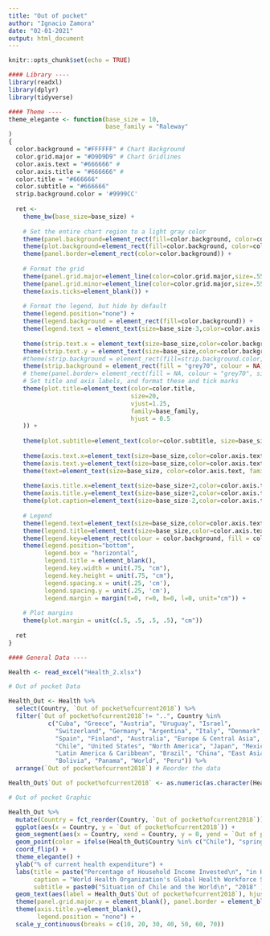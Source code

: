 ```yaml
---
title: "Out of pocket"
author: "Ignacio Zamora"
date: "02-01-2021"
output: html_document
---
```


```r

knitr::opts_chunk$set(echo = TRUE)

```

```r

#### Library ----
library(readxl)
library(dplyr)
library(tidyverse)

```

```r

#### Theme ----
theme_elegante <- function(base_size = 10,
                           base_family = "Raleway"
)
{
  color.background = "#FFFFFF" # Chart Background
  color.grid.major = "#D9D9D9" # Chart Gridlines
  color.axis.text = "#666666" # 
  color.axis.title = "#666666" # 
  color.title = "#666666"
  color.subtitle = "#666666"
  strip.background.color = '#9999CC'
  
  ret <-
    theme_bw(base_size=base_size) +
    
    # Set the entire chart region to a light gray color
    theme(panel.background=element_rect(fill=color.background, color=color.background)) +
    theme(plot.background=element_rect(fill=color.background, color=color.background)) +
    theme(panel.border=element_rect(color=color.background)) +
    
    # Format the grid
    theme(panel.grid.major=element_line(color=color.grid.major,size=.55, linetype="dotted")) +
    theme(panel.grid.minor=element_line(color=color.grid.major,size=.55, linetype="dotted")) +
    theme(axis.ticks=element_blank()) +
    
    # Format the legend, but hide by default
    theme(legend.position="none") +
    theme(legend.background = element_rect(fill=color.background)) +
    theme(legend.text = element_text(size=base_size-3,color=color.axis.title, family = base_family)) +
    
    theme(strip.text.x = element_text(size=base_size,color=color.background, family = base_family)) +
    theme(strip.text.y = element_text(size=base_size,color=color.background, family = base_family)) +
    #theme(strip.background = element_rect(fill=strip.background.color, linetype="blank")) +
    theme(strip.background = element_rect(fill = "grey70", colour = NA)) +
    # theme(panel.border= element_rect(fill = NA, colour = "grey70", size = rel(1)))+
    # Set title and axis labels, and format these and tick marks
    theme(plot.title=element_text(color=color.title, 
                                  size=20, 
                                  vjust=1.25, 
                                  family=base_family, 
                                  hjust = 0.5
    )) +
    
    theme(plot.subtitle=element_text(color=color.subtitle, size=base_size+2, family = base_family,  hjust = 0.5))  +
    
    theme(axis.text.x=element_text(size=base_size,color=color.axis.text, family = base_family)) +
    theme(axis.text.y=element_text(size=base_size,color=color.axis.text, family = base_family)) +
    theme(text=element_text(size=base_size, color=color.axis.text, family = base_family)) +
    
    theme(axis.title.x=element_text(size=base_size+2,color=color.axis.title, vjust=0, family = base_family)) +
    theme(axis.title.y=element_text(size=base_size+2,color=color.axis.title, vjust=1.25, family = base_family)) +
    theme(plot.caption=element_text(size=base_size-2,color=color.axis.title, vjust=1.25, family = base_family)) +
    
    # Legend  
    theme(legend.text=element_text(size=base_size,color=color.axis.text, family = base_family)) +
    theme(legend.title=element_text(size=base_size,color=color.axis.text, family = base_family)) +
    theme(legend.key=element_rect(colour = color.background, fill = color.background)) +
    theme(legend.position="bottom", 
          legend.box = "horizontal", 
          legend.title = element_blank(),
          legend.key.width = unit(.75, "cm"),
          legend.key.height = unit(.75, "cm"),
          legend.spacing.x = unit(.25, 'cm'),
          legend.spacing.y = unit(.25, 'cm'),
          legend.margin = margin(t=0, r=0, b=0, l=0, unit="cm")) +
    
    # Plot margins
    theme(plot.margin = unit(c(.5, .5, .5, .5), "cm"))
  
  ret
}

```

```r

#### General Data ----

Health <- read_excel("Health_2.xlsx")

```

```r

# Out of pocket Data

Health_Out <- Health %>%
  select(Country, `Out of pocket%ofcurrent2018`) %>%
  filter(`Out of pocket%ofcurrent2018`!= "..", Country %in%
           c("Cuba", "Greece", "Austria", "Uruguay", "Israel",
             "Switzerland", "Germany", "Argentina", "Italy", "Denmark", "Russian Federation",
             "Spain", "Finland", "Australia", "Europe & Central Asia", "France", "Costa Rica", "United Kingdom", "Canada",
             "Chile", "United States", "North America", "Japan", "Mexico",
             "Latin America & Caribbean", "Brazil", "China", "East Asia & Pacific",
             "Bolivia", "Panama", "World", "Peru")) %>%
  arrange(`Out of pocket%ofcurrent2018`) # Reorder the data

Health_Out$`Out of pocket%ofcurrent2018` <- as.numeric(as.character(Health_Out$`Out of pocket%ofcurrent2018`)) #Transform column character to numeric

# Out of pocket Graphic

Health_Out %>%
  mutate(Country = fct_reorder(Country, `Out of pocket%ofcurrent2018`)) %>%
  ggplot(aes(x = Country, y = `Out of pocket%ofcurrent2018`)) +
  geom_segment(aes(x = Country, xend = Country, y = 0, yend = `Out of pocket%ofcurrent2018`), color = ifelse(Health_Out$Country %in% c("Chile"), "springgreen4", "gray58"), size = ifelse(Health_Out$Country %in% c("Chile"), 1.1, 0.5)) +
  geom_point(color = ifelse(Health_Out$Country %in% c("Chile"), "springgreen4", "gray58"), size = ifelse(Health_Out$Country %in% c("Chile"), 3.4, 2)) +
  coord_flip() +
  theme_elegante() +
  ylab("% of current health expenditure") +
  labs(title = paste("Percentage of Household Income Invested\n", "in Health"), 
       caption = "World Health Organization's Global Health Workforce Statistics, OECD, supplemented by country data.",
       subtitle = paste0("Situation of Chile and the World\n", "2018" )) +
  geom_text(aes(label = Health_Out$`Out of pocket%ofcurrent2018`), hjust = -.3, nudge_x = 0, color = "gray46", size = 3.1) +
  theme(panel.grid.major.y = element_blank(), panel.border = element_blank(), axis.ticks.y = element_blank()) +
  theme(axis.title.y=element_blank(),
        legend.position = "none") +
  scale_y_continuous(breaks = c(10, 20, 30, 40, 50, 60, 70))
```
